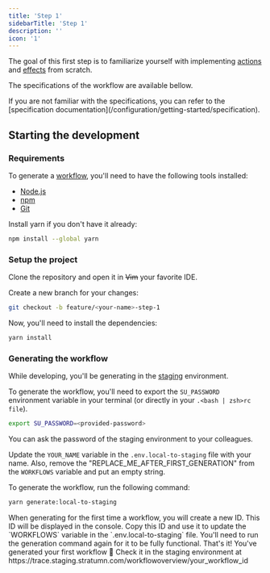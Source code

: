 ```yaml
---
title: 'Step 1'
sidebarTitle: 'Step 1'
description: ''
icon: '1'
---
```


The goal of this first step is to familiarize yourself with implementing [actions](/configuration/action/definition) and [effects](/configuration/action/effects) from scratch.

The specifications of the workflow are available bellow.

<Card
  title="Orders management - Specifications"
  icon="book-open"
  iconType="duotone"
  horizontal
  href="https://siapartners1.sharepoint.com/:x:/s/Stratumn/ESBqrWg2pUNEoJQ9KPCNI2EBSPbsyYq4RVy2u-NU-WgCEA"
/>

<Tip>
  If you are not familiar with the specifications, you can refer to the
  [specification documentation](/configuration/getting-started/specification).
</Tip>

## Starting the development

### Requirements

To generate a [workflow](), you'll need to have the following tools installed:

- [Node.js](https://nodejs.org/en/download/)
- [npm](https://www.npmjs.com/get-npm)
- [Git](https://git-scm.com/downloads)

Install yarn if you don't have it already:

```bash
npm install --global yarn
```

### Setup the project

Clone the repository and open it in ~~Vim~~ your favorite IDE.

<Card
  title="Orders management - Repository"
  icon="gitlab"
  iconType="duotone"
  horizontal
  href="https://git.sia.partners/stratumn/configuration/onboarding/exercise-1"
/>

Create a new branch for your changes:

```bash
git checkout -b feature/<your-name>-step-1
```

Now, you'll need to install the dependencies:

```bash
yarn install
```

### Generating the workflow

While developing, you'll be generating in the [staging](https://trace.staging.stratumn.com/) environment.

To generate the workflow, you'll need to export the `SU_PASSWORD` environment variable in your terminal (or directly in your `.<bash | zsh>rc file`).

```bash
export SU_PASSWORD=<provided-password>
```

You can ask the password of the staging environment to your colleagues.

Update the `YOUR_NAME` variable in the `.env.local-to-staging` file with your name.
Also, remove the "REPLACE_ME_AFTER_FIRST_GENERATION" from the `WORKFLOWS` variable and put an empty string.

To generate the workflow, run the following command:

```bash
yarn generate:local-to-staging
```

<Info>
  When generating for the first time a workflow, you will create a new ID. This
  ID will be displayed in the console. Copy this ID and use it to update the
  `WORKFLOWS` variable in the `.env.local-to-staging` file. You'll need to run
  the generation command again for it to be fully functional.
</Info>

<Check>
  That's it! You've generated your first workflow 🚀 Check it in the staging
  environment at
  https://trace.staging.stratumn.com/workflowoverview/your_workflow_id
</Check>
